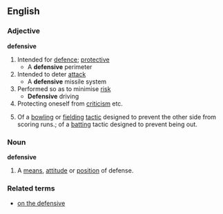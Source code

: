 ==English==
===Adjective===
'''defensive'''
#Intended for [[defence]]; [[protective]]
#* A '''defensive''' perimeter
#Intended to deter [[attack]]
#* A '''defensive''' missile system
#Performed so as to minimise [[risk]]
#* '''Defensive''' driving
#Protecting oneself from [[criticism]] etc.
#{{cricket}} Of a [[bowling]] or [[fielding]] [[tactic]] designed to prevent the other side from scoring runs.; of a [[batting]] tactic designed to prevent being out.
===Noun===
'''defensive'''
#A [[means]], [[attitude]] or [[position]] of defense.
===Related terms===
* [[on the defensive]]